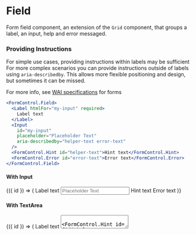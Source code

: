 
<Meta
  title="Components/Forms/FormControl/Field"
  component={FormControl.Field}
/>

# Field

Form field component, an extension of the `Grid` component, that groups a label, an input, help and error messaged.

### Providing Instructions

For simple use cases, providing instructions within labels may be sufficient For more complex scenarios you can provide instructions outside of labels using `aria-describedby`. This allows more flexible positioning and design, but sometimes it can be missed.

For more info, see [WAI specifications](https://www.w3.org/WAI/tutorials/forms/) for forms

```jsx
<FormControl.Field>
  <Label htmlFor="my-input" required>
    Label text
  </Label>
  <Input
    id="my-input"
    placeholder="Placeholder Text"
    aria-describedby="helper-text error-text"
  />
  <FormControl.Hint id="helper-text">Hint text</FormControl.Hint>
  <FormControl.Error id="error-text">Error text</FormControl.Error>
</FormControl.Field>
```

#### With Input

<Preview>
  <Story name="input">
    {({ id }) => (
      <FormControl.Field>
        <Label htmlFor={id("my-input")} required>
          Label text
        </Label>
        <Input
          placeholder="Placeholder Text"
          id={id("my-input")}
          aria-describedby={`${id("helper-text")} ${id("error-text")}`}
        />
        <FormControl.Hint id={id("helper-text")}>Hint text</FormControl.Hint>
        <FormControl.Error id={id("error-text")}>Error text</FormControl.Error>
      </FormControl.Field>
    )}
  </Story>
</Preview>

#### With TextArea

<Preview>
  <Story name="textarea">
    {({ id }) => (
      <FormControl.Field>
        <Label htmlFor={id("my-textarea")} required>
          Label text
        </Label>
        <TextArea
          placeholder="Tell us your thoughts"
          maxCharacters={100}
          id={id("my-textarea")}
          aria-describedby={`${id("helper-text")} ${id("error-text")}`}
        />
        <FormControl.Hint id={id("helper-text")}>Hint text</FormControl.Hint>
        <FormControl.Error id={id("error-text")}>Error text</FormControl.Error>
      </FormControl.Field>
    )}
  </Story>
</Preview>

#### With Select

<Preview>
  <Story name="select">
    {({ id }) => (
      <FormControl.Field>
        <Label htmlFor={id("my-input")}>Legend</Label>
        <Select
          id={id("my-input")}
          label="Lorem ipsum dolor sit amet"
          aria-describedby={`${id("helper-text")} ${id("error-text")}`}
        >
          <option>Select a city</option>
          <option>Toronto</option>
          <option>Istanbul</option>
        </Select>
        <FormControl.Hint id={id("helper-text")}>Hint text</FormControl.Hint>
        <FormControl.Error id={id("error-text")}>Error text</FormControl.Error>
      </FormControl.Field>
    )}
  </Story>
</Preview>

## Component Props

<Props of={FormControl.Field} />
